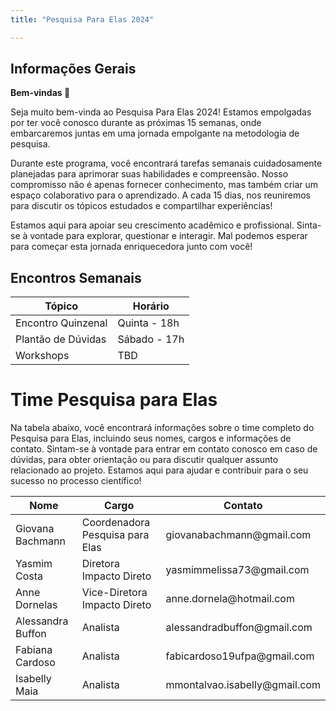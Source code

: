 ```yaml
---
title: "Pesquisa Para Elas 2024"

---
```


## Informações Gerais

**Bem-vindas 💜**

Seja muito bem-vinda ao Pesquisa Para Elas 2024! Estamos empolgadas por ter você conosco durante as próximas 15 semanas, onde embarcaremos juntas em uma jornada empolgante na metodologia de pesquisa.

Durante este programa, você encontrará tarefas semanais cuidadosamente planejadas para aprimorar suas habilidades e compreensão. Nosso compromisso não é apenas fornecer conhecimento, mas também criar um espaço colaborativo para o aprendizado. A cada 15 dias, nos reuniremos para discutir os tópicos estudados e compartilhar experiências!

Estamos aqui para apoiar seu crescimento acadêmico e profissional. Sinta-se à vontade para explorar, questionar e interagir. Mal podemos esperar para começar esta jornada enriquecedora junto com você! 

## Encontros Semanais

| Tópico               | Horário        | 
|----------------------|----------------|
| Encontro Quinzenal   | Quinta - 18h   | 
| Plantão de Dúvidas   | Sábado - 17h   | 
| Workshops            |     TBD        | 


# Time Pesquisa para Elas

Na tabela abaixo, você encontrará informações sobre o time completo do Pesquisa para Elas, incluindo seus nomes, cargos e informações de contato. Sintam-se à vontade para entrar em contato conosco em caso de dúvidas, para obter orientação ou para discutir qualquer assunto relacionado ao projeto. Estamos aqui para ajudar e contribuir para o seu sucesso no processo científico!


| Nome              | Cargo                             | Contato                        |
|-----------------  |----------------------             |-----------------------         |
| Giovana Bachmann  | Coordenadora Pesquisa para Elas   | giovanabachmann@gmail.com      |
| Yasmim Costa      | Diretora Impacto Direto           | yasmimmelissa73@gmail.com      |
| Anne Dornelas     | Vice-Diretora Impacto Direto      | anne.dornela@hotmail.com       |
| Alessandra Buffon | Analista                          | alessandradbuffon@gmail.com    |
| Fabiana Cardoso   | Analista                          | fabicardoso19ufpa@gmail.com    |
| Isabelly Maia     | Analista                          | mmontalvao.isabelly@gmail.com  |



